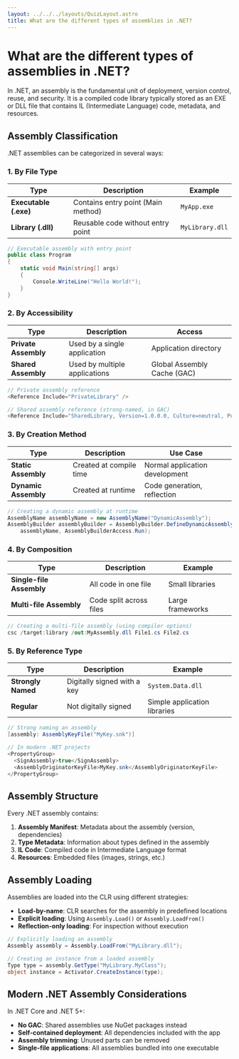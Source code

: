 ```yaml
---
layout: ../../../layouts/QuizLayout.astro
title: What are the different types of assemblies in .NET?
---
```


# What are the different types of assemblies in .NET?

In .NET, an assembly is the fundamental unit of deployment, version control, reuse, and security. It is a compiled code library typically stored as an EXE or DLL file that contains IL (Intermediate Language) code, metadata, and resources.

## Assembly Classification

.NET assemblies can be categorized in several ways:

### 1. By File Type

| Type | Description | Example |
|------|-------------|---------|
| **Executable (.exe)** | Contains entry point (Main method) | `MyApp.exe` |
| **Library (.dll)** | Reusable code without entry point | `MyLibrary.dll` |

```csharp
// Executable assembly with entry point
public class Program
{
    static void Main(string[] args)
    {
        Console.WriteLine("Hello World!");
    }
}
```

### 2. By Accessibility

| Type | Description | Access |
|------|-------------|--------|
| **Private Assembly** | Used by a single application | Application directory |
| **Shared Assembly** | Used by multiple applications | Global Assembly Cache (GAC) |

```csharp
// Private assembly reference
<Reference Include="PrivateLibrary" />

// Shared assembly reference (strong-named, in GAC)
<Reference Include="SharedLibrary, Version=1.0.0.0, Culture=neutral, PublicKeyToken=b77a5c561934e089" />
```

### 3. By Creation Method

| Type | Description | Use Case |
|------|-------------|----------|
| **Static Assembly** | Created at compile time | Normal application development |
| **Dynamic Assembly** | Created at runtime | Code generation, reflection |

```csharp
// Creating a dynamic assembly at runtime
AssemblyName assemblyName = new AssemblyName("DynamicAssembly");
AssemblyBuilder assemblyBuilder = AssemblyBuilder.DefineDynamicAssembly(
    assemblyName, AssemblyBuilderAccess.Run);
```

### 4. By Composition

| Type | Description | Example |
|------|-------------|---------|
| **Single-file Assembly** | All code in one file | Small libraries |
| **Multi-file Assembly** | Code split across files | Large frameworks |

```csharp
// Creating a multi-file assembly (using compiler options)
csc /target:library /out:MyAssembly.dll File1.cs File2.cs
```

### 5. By Reference Type

| Type | Description | Example |
|------|-------------|---------|
| **Strongly Named** | Digitally signed with a key | `System.Data.dll` |
| **Regular** | Not digitally signed | Simple application libraries |

```csharp
// Strong naming an assembly
[assembly: AssemblyKeyFile("MyKey.snk")]

// In modern .NET projects
<PropertyGroup>
  <SignAssembly>true</SignAssembly>
  <AssemblyOriginatorKeyFile>MyKey.snk</AssemblyOriginatorKeyFile>
</PropertyGroup>
```

## Assembly Structure

Every .NET assembly contains:

1. **Assembly Manifest**: Metadata about the assembly (version, dependencies)
2. **Type Metadata**: Information about types defined in the assembly
3. **IL Code**: Compiled code in Intermediate Language format
4. **Resources**: Embedded files (images, strings, etc.)

## Assembly Loading

Assemblies are loaded into the CLR using different strategies:

- **Load-by-name**: CLR searches for the assembly in predefined locations
- **Explicit loading**: Using `Assembly.Load()` or `Assembly.LoadFrom()`
- **Reflection-only loading**: For inspection without execution

```csharp
// Explicitly loading an assembly
Assembly assembly = Assembly.LoadFrom("MyLibrary.dll");

// Creating an instance from a loaded assembly
Type type = assembly.GetType("MyLibrary.MyClass");
object instance = Activator.CreateInstance(type);
```

## Modern .NET Assembly Considerations

In .NET Core and .NET 5+:

- **No GAC**: Shared assemblies use NuGet packages instead
- **Self-contained deployment**: All dependencies included with the app
- **Assembly trimming**: Unused parts can be removed
- **Single-file applications**: All assemblies bundled into one executable
